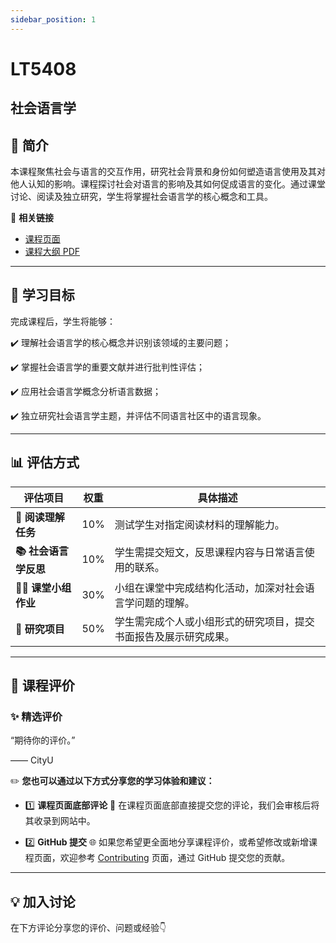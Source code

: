 ```yaml
---
sidebar_position: 1
---
```


# LT5408
## 社会语言学

## **📘 简介**
本课程聚焦社会与语言的交互作用，研究社会背景和身份如何塑造语言使用及其对他人认知的影响。课程探讨社会对语言的影响及其如何促成语言的变化。通过课堂讨论、阅读及独立研究，学生将掌握社会语言学的核心概念和工具。

🔗 **相关链接**
- [课程页面](https://www.cityu.edu.hk/catalogue/pg/202526/course/LT5408.htm)
- [课程大纲 PDF](https://www.cityu.edu.hk/catalogue/pg/202526/course/LT5408.pdf)

---

## **🎯 学习目标**

完成课程后，学生将能够：

✔️ 理解社会语言学的核心概念并识别该领域的主要问题；

✔️ 掌握社会语言学的重要文献并进行批判性评估；

✔️ 应用社会语言学概念分析语言数据；

✔️ 独立研究社会语言学主题，并评估不同语言社区中的语言现象。

---

## **📊 评估方式**

| **评估项目**                | **权重** | **具体描述**                                                                                     |
|----------------------------|---------|-----------------------------------------------------------------------------------------------|
| **📖 阅读理解任务**         | 10%     | 测试学生对指定阅读材料的理解能力。                                                               |
| **📚 社会语言学反思**       | 10%     | 学生需提交短文，反思课程内容与日常语言使用的联系。                                                   |
| **👩‍🏫 课堂小组作业**       | 30%     | 小组在课堂中完成结构化活动，加深对社会语言学问题的理解。                                               |
| **📝 研究项目**             | 50%     | 学生需完成个人或小组形式的研究项目，提交书面报告及展示研究成果。                                           |

---

## **💬 课程评价**

### ✨ **精选评价**
<div className={commentStyles.commentBox}>
    <p className={commentStyles.commentText}>
        “期待你的评价。”
    </p>
    <p className={commentStyles.commentAuthor}>—— CityU</p>
</div>

✏️ **您也可以通过以下方式分享您的学习体验和建议：**

- 1️⃣ **课程页面底部评论**
💬 在课程页面底部直接提交您的评论，我们会审核后将其收录到网站中。

- 2️⃣ **GitHub 提交**
🌐 如果您希望更全面地分享课程评价，或希望修改或新增课程页面，欢迎参考 [Contributing](/contributing) 页面，通过 GitHub 提交您的贡献。

---

## **💡 加入讨论**

在下方评论分享您的评价、问题或经验👇
<Utterances />
